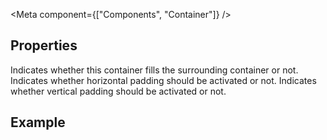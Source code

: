 
<Meta
    component={["Components", "Container"]}
/>

## Properties

<PropsTable>
  <PropsTableRow value="fluid" type="Boolean" default="false">
    Indicates whether this container fills the surrounding container or not.
  </PropsTableRow>
  <PropsTableRow value="horizontalPadding" type="Boolean" default="true">
    Indicates whether horizontal padding should be activated or not.
  </PropsTableRow>
  <PropsTableRow value="verticalPadding" type="Boolean" default="true">
    Indicates whether vertical padding should be activated or not.
  </PropsTableRow>
</PropsTable>

## Example

<ExampleLoader example="Container.tsx" />